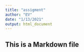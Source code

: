 ```yaml
---
title: "assigment"
author: "EV"
date: "1/13/2021"
output: html_document
---
```



## This is a Markdown file
